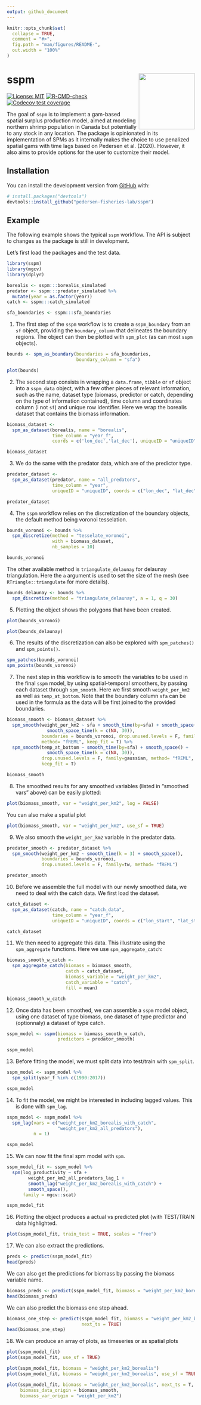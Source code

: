 ```yaml
---
output: github_document
---
```


<!-- README.md is generated from README.Rmd. Please edit that file -->

```r
knitr::opts_chunk$set(
  collapse = TRUE,
  comment = "#>",
  fig.path = "man/figures/README-",
  out.width = "100%"
)
```

# sspm <img src='man/figures/logo.png' align="right" height="150" />

<!-- badges: start -->
[![License: MIT](https://img.shields.io/badge/License-MIT-yellow.svg)](https://opensource.org/licenses/MIT/)
[![R-CMD-check](https://github.com/pedersen-fisheries-lab/sspm/workflows/R-CMD-check/badge.svg)](https://github.com/pedersen-fisheries-lab/sspm/actions)
[![Codecov test coverage](https://codecov.io/gh/pedersen-fisheries-lab/sspm/branch/main/graph/badge.svg)](https://codecov.io/gh/pedersen-fisheries-lab/sspm?branch=main)
<!-- [![Downloads](https://cranlogs.r-pkg.org/badges/sspm?color=brightgreen)](https://CRAN.R-project.org/package=sspm/)
[![Latest Release](https://img.shields.io/github/v/release/pedersen-fisheries-lab/sspm?label=Latest%20Release)](https://github.com/pedersen-fisheries-lab/sspm/releases/latest)
[![CRAN Version](https://img.shields.io/cran/v/sspm?label=CRAN%20Version)](https://CRAN.R-project.org/package=sspm)
[![GitHub Version](https://img.shields.io/github/r-package/v/pedersen-fisheries-lab/sspm?label=GitHub%20Version)](https://github.com/pedersen-fisheries-lab/sspm/blob/dev/DESCRIPTION) -->
<!-- badges: end -->

The goal of `sspm` is to implement a gam-based spatial surplus production model, aimed at modeling northern shrimp population in Canada but potentially to any stock in any location. The package is opinionated in its implementation of SPMs as it internally makes the choice to use penalized spatial gams with time lags  based on Pedersen et al. (2020). However, it also aims to provide options for the user to customize their model.

## Installation

<!-- You can install the released version of sspm from [CRAN](https://CRAN.R-project.org) with: -->
<!-- ``` r -->
<!-- install.packages("sspm") -->
<!-- ``` -->

You can install the development version from [GitHub](https://github.com/) with:

``` r
# install.packages("devtools")
devtools::install_github("pedersen-fisheries-lab/sspm")
```

## Example

The following example shows the typical `sspm` workflow. The API is subject to changes as the package is still in development.

Let's first load the packages and the test data.

```r
library(sspm)
library(mgcv)
library(dplyr)

borealis <- sspm:::borealis_simulated
predator <- sspm:::predator_simulated %>%
  mutate(year = as.factor(year))
catch <- sspm:::catch_simulated

sfa_boundaries <- sspm:::sfa_boundaries
```

1. The first step of the `sspm` workflow is to create a `sspm_boundary` from an `sf` object, providing the `boundary_column` that delineates the boundary regions. The object can then be plotted with `spm_plot` (as can most `sspm` objects). 

```r
bounds <- spm_as_boundary(boundaries = sfa_boundaries, 
                          boundary_column = "sfa")

plot(bounds)
```

2. The second step consists in wrapping a `data.frame`, `tibble` or `sf` object into a `sspm_data` object, with a few other pieces of relevant information, such as the name, dataset type (biomass, predictor or catch, depending on the type of information contained), time column and coordinates column (i not `sf`) and unique row identifier. Here we wrap the borealis dataset that contains the biomass information.

```r
biomass_dataset <- 
  spm_as_dataset(borealis, name = "borealis", 
                 time_column = "year_f",
                 coords = c('lon_dec','lat_dec'), uniqueID = "uniqueID")

biomass_dataset
```

3. We do the same with the predator data, which are of the predictor type.

```r
predator_dataset <- 
  spm_as_dataset(predator, name = "all_predators", 
                 time_column = "year",
                 uniqueID = "uniqueID", coords = c("lon_dec", "lat_dec"))

predator_dataset
```

4. The `sspm` workflow relies on the discretization of the boundary objects, the default method being voronoi tesselation.

```r
bounds_voronoi <- bounds %>% 
  spm_discretize(method = "tesselate_voronoi",
                 with = biomass_dataset, 
                 nb_samples = 10)

bounds_voronoi
```

The other available method is `triangulate_delaunay` for delaunay triangulation. Here the `a` argument is used to set the size of the mesh (see `RTriangle::triangulate` for more details).

```r
bounds_delaunay <- bounds %>% 
  spm_discretize(method = "triangulate_delaunay", a = 1, q = 30)
```

5. Plotting the object shows the polygons that have been created.

```r
plot(bounds_voronoi)
```

```r
plot(bounds_delaunay)
```

6. The results of the discretization can also be explored with `spm_patches()` and `spm_points()`.

```r
spm_patches(bounds_voronoi)
spm_points(bounds_voronoi)
```

7. The next step in this workflow is to smooth the variables to be used in the final `sspm` model, by using spatial-temporal smoothers, by passing each dataset through `spm_smooth`. Here we first smooth `weight_per_km2` as well as `temp_at_bottom`. Note that the boundary column `sfa` can be used in the formula as the data will be first joined to the provided boundaries.

```r
biomass_smooth <- biomass_dataset %>%  
  spm_smooth(weight_per_km2 ~ sfa + smooth_time(by=sfa) + smooth_space() + 
               smooth_space_time(k = c(NA, 30)),
             boundaries = bounds_voronoi, drop.unused.levels = F, family=tw, 
             method= "fREML", keep_fit = T) %>% 
  spm_smooth(temp_at_bottom ~ smooth_time(by=sfa) + smooth_space() + 
               smooth_space_time(k = c(NA, 30)),
             drop.unused.levels = F, family=gaussian, method= "fREML", 
             keep_fit = T)

biomass_smooth
```

8. The smoothed results for any smoothed variables (listed in "smoothed vars" above) can be easily plotted:

```r
plot(biomass_smooth, var = "weight_per_km2", log = FALSE)
```
You can also make a spatial plot

```r
plot(biomass_smooth, var = "weight_per_km2", use_sf = TRUE)
```

9. We also smooth the `weight_per_km2` variable in the predator data.

```r
predator_smooth <- predator_dataset %>%  
  spm_smooth(weight_per_km2 ~ smooth_time(k = 3) + smooth_space(),
             boundaries = bounds_voronoi,
             drop.unused.levels = F, family=tw, method= "fREML")

predator_smooth
```

10. Before we assemble the full model with our newly smoothed data, we need to deal with the catch data. We first load the dataset.

```r
catch_dataset <- 
  spm_as_dataset(catch, name = "catch_data", 
                 time_column = "year_f", 
                 uniqueID = "uniqueID", coords = c("lon_start", "lat_start"))

catch_dataset
```

11. We then need to aggregate this data. This illustrate using the `spm_aggregate` functions. Here we use `spm_aggregate_catch`:

```r
biomass_smooth_w_catch <- 
  spm_aggregate_catch(biomass = biomass_smooth, 
                      catch = catch_dataset, 
                      biomass_variable = "weight_per_km2",
                      catch_variable = "catch",
                      fill = mean)

biomass_smooth_w_catch
```

12. Once data has been smoothed, we can assemble a `sspm` model object, using one dataset of type biomass, one dataset of type predictor and (optionnaly) a dataset of type catch.

```r
sspm_model <- sspm(biomass = biomass_smooth_w_catch, 
                   predictors = predator_smooth)

sspm_model
```

13. Before fitting the model, we must split data into test/train with `spm_split`.

```r
sspm_model <- sspm_model %>% 
  spm_split(year_f %in% c(1990:2017))

sspm_model
```

14. To fit the model, we might be interested in including lagged values. This is done with `spm_lag`.

```r
sspm_model <- sspm_model %>% 
  spm_lag(vars = c("weight_per_km2_borealis_with_catch", 
                   "weight_per_km2_all_predators"), 
          n = 1)

sspm_model
```

15. We can now fit the final spm model with `spm`. 

```r
sspm_model_fit <- sspm_model %>% 
  spm(log_productivity ~ sfa +
        weight_per_km2_all_predators_lag_1 +
        smooth_lag("weight_per_km2_borealis_with_catch") + 
        smooth_space(), 
      family = mgcv::scat)

sspm_model_fit
```

16. Plotting the object produces a actual vs predicted plot (with TEST/TRAIN data highlighted.

```r
plot(sspm_model_fit, train_test = TRUE, scales = "free")
```

17. We can also extract the predictions.
```r
preds <- predict(sspm_model_fit)
head(preds)
```
We can also get the predictions for biomass by passing the biomass variable name.
```r
biomass_preds <- predict(sspm_model_fit, biomass = "weight_per_km2_borealis")
head(biomass_preds)
```

We can also predict the biomass one step ahead.

```r
biomass_one_step <- predict(sspm_model_fit, biomass = "weight_per_km2_borealis", 
                            next_ts = TRUE)
head(biomass_one_step)
```

18. We can produce an array of plots, as timeseries or as spatial plots

```r
plot(sspm_model_fit)
plot(sspm_model_fit, use_sf = TRUE)
```

```r
plot(sspm_model_fit, biomass = "weight_per_km2_borealis")
plot(sspm_model_fit, biomass = "weight_per_km2_borealis", use_sf = TRUE)
```

```r
plot(sspm_model_fit, biomass = "weight_per_km2_borealis", next_ts = T, 
     biomass_data_origin = biomass_smooth, 
     biomass_var_origin = "weight_per_km2")
```
